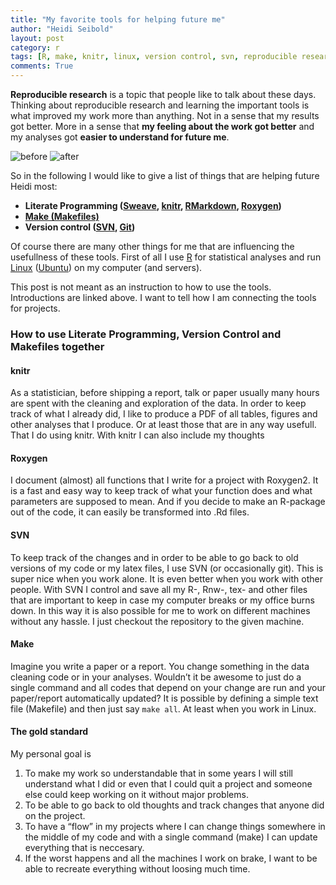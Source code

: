 ```yaml
---
title: "My favorite tools for helping future me"
author: "Heidi Seibold"
layout: post
category: r
tags: [R, make, knitr, linux, version control, svn, reproducible research]
comments: True
---
```


**Reproducible research** is a topic that people like to talk about these days. 
Thinking about reproducible research and learning the important
tools is what improved my work more than anything. 
Not in a sense that my results got better. More 
in a sense that **my feeling about the work got better** and my analyses got 
**easier to understand for future me**. 

![before](http://heidiseibold.github.io/figure/source/heidi_before.jpg) 
![after](http://heidiseibold.github.io/figure/source/heidi_after.jpg) 

So in the following I would like to give a list of things that are helping 
future Heidi most:

- **Literate Programming ([Sweave](https://www.statistik.lmu.de/~leisch/Sweave/), [knitr](http://yihui.name/knitr/), [RMarkdown](http://rmarkdown.rstudio.com/), [Roxygen](https://cran.r-project.org/web/packages/roxygen2/vignettes/roxygen2.html))**
- **[Make (Makefiles)](http://www.gnu.org/software/make/manual/make.html)**
- **Version control ([SVN](https://subversion.apache.org/), [Git](https://git-scm.com))**

Of course there are many other things for me that are influencing the 
usefullness of these tools. First of all I use [R](https://www.r-project.org/) 
for statistical analyses and run   
[Linux](https://www.linux.com/) ([Ubuntu](http://www.ubuntu.com/)) on my
computer (and servers). 

This post is not meant as an instruction to how to use the tools. 
Introductions are linked above. I want to tell how I am connecting the tools
for projects. 

### How to use Literate Programming, Version Control and Makefiles together

#### knitr
As a statistician, before shipping a report, talk or paper usually many hours are
spent with the cleaning and exploration of the data. In order to keep track of what
I already did, I like to produce a PDF of all tables, figures and other analyses
that I produce. Or at least those that are in any way usefull. That I do using
knitr. With knitr I can also include my thoughts 

#### Roxygen
I document (almost) all functions that I write for a project with Roxygen2. It is
a fast and easy way to keep track of what your function does and what parameters 
are supposed to mean. And if you decide to make an R-package out of the code, it 
can easily be transformed into .Rd files.

#### SVN
To keep track of the changes and in order to be able to go back to old 
versions of my code or my latex files, I use SVN (or occasionally git). This is
super nice when you work alone. It is even better when you work with other people.
With SVN I control and save all my R-, Rnw-, tex- and other files that are 
important to keep in case my computer breaks or my office burns down. In this 
way it is also possible for me to work on different machines without any hassle.
I just checkout the repository to the given machine.

#### Make
Imagine you write a paper or a report. You change something in the data cleaning
code or in your analyses. Wouldn't it be awesome to just do a single command and
all codes that depend on your change are run and your paper/report automatically
updated? It is possible by defining a simple text file (Makefile) and then just 
say `make all`.  At least when you work in Linux.

#### The gold standard
My personal goal is 

1. To make my work so understandable that in some years I will
still understand what I did or even that I could quit a project and someone 
else could keep working on it without major problems. 
2. To be able to go back to old thoughts and track changes that anyone did
on the project.
3. To have a "flow" in my projects where I can change things somewhere in the
middle of my code and with a single command (make) I can update everything that
is neccesary.
4. If the worst happens and all the machines I work on brake, I want to be able
to recreate everything without loosing much time.















